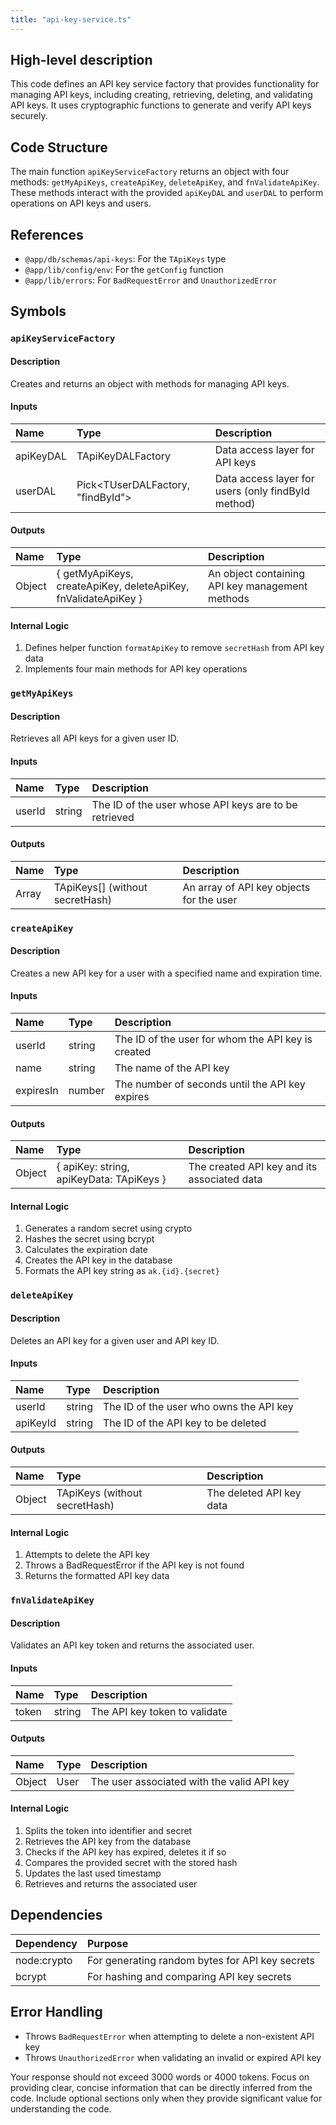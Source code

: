 ```yaml
---
title: "api-key-service.ts"
---
```


## High-level description
This code defines an API key service factory that provides functionality for managing API keys, including creating, retrieving, deleting, and validating API keys. It uses cryptographic functions to generate and verify API keys securely.

## Code Structure
The main function `apiKeyServiceFactory` returns an object with four methods: `getMyApiKeys`, `createApiKey`, `deleteApiKey`, and `fnValidateApiKey`. These methods interact with the provided `apiKeyDAL` and `userDAL` to perform operations on API keys and users.

## References
- `@app/db/schemas/api-keys`: For the `TApiKeys` type
- `@app/lib/config/env`: For the `getConfig` function
- `@app/lib/errors`: For `BadRequestError` and `UnauthorizedError`

## Symbols

### `apiKeyServiceFactory`
#### Description
Creates and returns an object with methods for managing API keys.

#### Inputs
| Name | Type | Description |
|:-----|:-----|:------------|
| apiKeyDAL | TApiKeyDALFactory | Data access layer for API keys |
| userDAL | Pick&lt;TUserDALFactory, "findById"&gt; | Data access layer for users (only findById method) |

#### Outputs
| Name | Type | Description |
|:-----|:-----|:------------|
| Object | { getMyApiKeys, createApiKey, deleteApiKey, fnValidateApiKey } | An object containing API key management methods |

#### Internal Logic
1. Defines helper function `formatApiKey` to remove `secretHash` from API key data
2. Implements four main methods for API key operations

### `getMyApiKeys`
#### Description
Retrieves all API keys for a given user ID.

#### Inputs
| Name | Type | Description |
|:-----|:-----|:------------|
| userId | string | The ID of the user whose API keys are to be retrieved |

#### Outputs
| Name | Type | Description |
|:-----|:-----|:------------|
| Array | TApiKeys[] (without secretHash) | An array of API key objects for the user |

### `createApiKey`
#### Description
Creates a new API key for a user with a specified name and expiration time.

#### Inputs
| Name | Type | Description |
|:-----|:-----|:------------|
| userId | string | The ID of the user for whom the API key is created |
| name | string | The name of the API key |
| expiresIn | number | The number of seconds until the API key expires |

#### Outputs
| Name | Type | Description |
|:-----|:-----|:------------|
| Object | { apiKey: string, apiKeyData: TApiKeys } | The created API key and its associated data |

#### Internal Logic
1. Generates a random secret using crypto
2. Hashes the secret using bcrypt
3. Calculates the expiration date
4. Creates the API key in the database
5. Formats the API key string as `ak.{id}.{secret}`

### `deleteApiKey`
#### Description
Deletes an API key for a given user and API key ID.

#### Inputs
| Name | Type | Description |
|:-----|:-----|:------------|
| userId | string | The ID of the user who owns the API key |
| apiKeyId | string | The ID of the API key to be deleted |

#### Outputs
| Name | Type | Description |
|:-----|:-----|:------------|
| Object | TApiKeys (without secretHash) | The deleted API key data |

#### Internal Logic
1. Attempts to delete the API key
2. Throws a BadRequestError if the API key is not found
3. Returns the formatted API key data

### `fnValidateApiKey`
#### Description
Validates an API key token and returns the associated user.

#### Inputs
| Name | Type | Description |
|:-----|:-----|:------------|
| token | string | The API key token to validate |

#### Outputs
| Name | Type | Description |
|:-----|:-----|:------------|
| Object | User | The user associated with the valid API key |

#### Internal Logic
1. Splits the token into identifier and secret
2. Retrieves the API key from the database
3. Checks if the API key has expired, deletes it if so
4. Compares the provided secret with the stored hash
5. Updates the last used timestamp
6. Retrieves and returns the associated user

## Dependencies
| Dependency | Purpose |
|:-----------|:--------|
| node:crypto | For generating random bytes for API key secrets |
| bcrypt | For hashing and comparing API key secrets |

## Error Handling
- Throws `BadRequestError` when attempting to delete a non-existent API key
- Throws `UnauthorizedError` when validating an invalid or expired API key

Your response should not exceed 3000 words or 4000 tokens. Focus on providing clear, concise information that can be directly inferred from the code. Include optional sections only when they provide significant value for understanding the code.